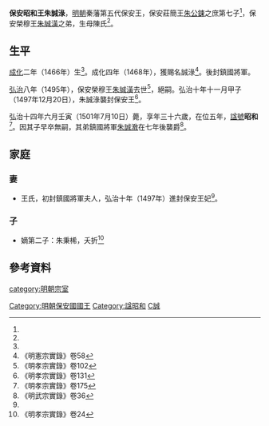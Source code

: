 {{東亞男性歷史人物
| 名稱=保安昭和王朱誠淥 
| 身份=明朝宗室<br>秦藩保安王
| 姓=朱
| 名=誠淥
| 字=
| 封爵=[[郡王|郡王]]
| 封號=保安
| 封地=[[西安|西安]]
| 乳名=
| 小字=
| 别號=
| 其他名號=
| 出生年=1466年
| 逝世年=1501年
| 諡號=昭和
| 墳墓=
| 父親=保安莊簡王[[朱公鋉|朱公鋉]]
| 母親=陳氏
| 元配=王氏
| 繼室=
| 側室=
| 元配之父=
| 元配之母=
| 繼室之父=
| 繼室之母=
| 嫡兄弟=
| 嫡姊妹=
| 庶兄弟=
| 庶姊妹=
| 同胞兄弟=
| 同胞姊妹=
| 異母兄弟=保安榮穆王[[朱誠潢|朱誠潢]]、保安靖和王[[朱誠漖|朱誠漖]]
| 異母姊妹=
| 嫡子=
| 嫡女=
| 庶子=
| 庶女=
| 注釋=
|}}

'''保安昭和王朱誠淥'''{{BD|1466年||1501年|7月10日|catIdx=Z朱}}，[[明朝|明朝]]秦藩第五代保安王，保安莊簡王[[朱公鋉|朱公鋉]]之庶第七子<ref name=x175/>，保安榮穆王[[朱誠潢|朱誠潢]]之弟，生母陳氏<ref name=x175/>。

== 生平 ==
[[成化|成化]]二年（1466年）生<ref name=x175/>。成化四年（1468年），獲賜名誠淥<ref>《明憲宗實錄》卷58</ref>。後封鎮國將軍。

[[弘治_(明朝)|弘治]]八年（1495年），保安榮穆王[[朱誠潢|朱誠潢]]去世<ref>《明孝宗實錄》卷102</ref>，絕嗣。弘治十年十一月甲子（1497年12月20日），朱誠淥襲封保安王<ref name=x131>《明孝宗實錄》卷131</ref>。

弘治十四年六月壬寅（1501年7月10日）薨，享年三十六歲，在位五年，[[諡號|諡號]]'''昭和'''<ref name=x175>《明孝宗實錄》卷175</ref>。因其子早卒無嗣，其弟鎮國將軍[[朱誠漖|朱誠漖]]在七年後襲爵<ref>《明武宗實錄》卷36</ref>。

== 家庭 ==
===妻===
*王氏，初封鎮國將軍夫人，弘治十年（1497年）進封保安王妃<ref name=x131/>。

===子===
*嫡第二子：朱秉桸，夭折<ref>《明孝宗實錄》卷24</ref>

== 參考資料 ==
{{Reflist|2}}

{{s-start}}
{{s-before|兄榮穆王[[朱誠潢|朱誠潢]]}}
{{s-ttl|title=[[明朝藩王列表_(秦王系)#保安國|明保安國國王]]|years=1497年－1501年}}
{{s-aft|after=弟靖和王[[朱誠漖|朱誠漖]]}}
{{end}}

[[category:明朝宗室|category:明朝宗室]]
[[Category:明朝保安國國王|Category:明朝保安國國王]]
[[Category:諡昭和|Category:諡昭和]]
[[Category:朱姓|C誠]]